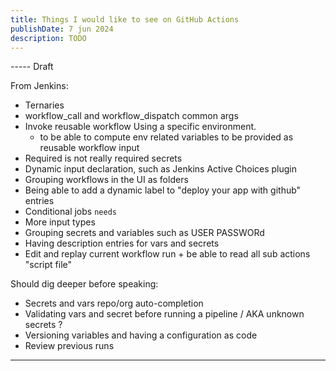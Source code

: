 ```yaml
---
title: Things I would like to see on GitHub Actions
publishDate: 7 jun 2024
description: TODO
---
```



----- Draft

From Jenkins:

- Ternaries
- workflow_call and workflow_dispatch common args
- Invoke reusable workflow Using a specific environment.
  - to be able to compute env related variables to be provided as reusable workflow input
- Required is not really required secrets
- Dynamic input declaration, such as Jenkins Active Choices plugin
- Grouping workflows in the UI as folders
- Being able to add a dynamic label to "deploy your app with github" entries
- Conditional jobs `needs`
- More input types
- Grouping secrets and variables such as USER PASSWORd
- Having description entries for vars and secrets
- Edit and replay current workflow run + be able to read all sub actions "script file"

Should dig deeper before speaking:

- Secrets and vars repo/org auto-completion
- Validating vars and secret before running a pipeline / AKA unknown secrets ?
- Versioning variables and having a configuration as code
- Review previous runs

---
